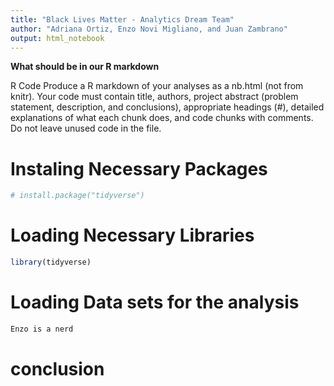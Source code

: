 ---
title: "Black Lives Matter - Analytics Dream Team"
author: "Adriana Ortiz, Enzo Novi Migliano, and Juan Zambrano"
output: html_notebook
---

**What should be in our R markdown**

R Code
Produce a R markdown of your analyses as a nb.html (not from knitr). 
Your code must contain title, authors, project abstract (problem statement, description, and conclusions), appropriate headings (#), detailed explanations of what each chunk does, and code chunks with comments.
Do not leave unused code in the file.



# Instaling Necessary Packages

```{r}
# install.package("tidyverse")

```


# Loading Necessary Libraries

```{r}
library(tidyverse)
```

# Loading Data sets for the analysis


```{r}
Enzo is a nerd

```

# conclusion